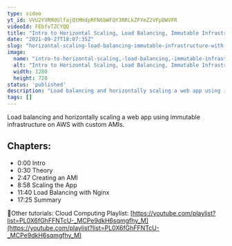 ```yaml
---
type: video
yt_id: VVU2YVRMdUlfajQtMHdpRFN6bWFQY3RRLkZFYmZ2VFpDWVFR
videoId: FEbfvTZCYQQ
title: "Intro to Horizontal Scaling, Load Balancing, Immutable Infrastructure with AWS"
date: "2021-09-27T18:07:35Z"
slug: "horizontal-scaling-load-balancing-immutable-infrastructure-with-aws"
image: 
  name: "intro-to-horizontal-scaling,-load-balancing,-immutable-infrastructure-with-aws.jpg"
  alt: "Intro to Horizontal Scaling, Load Balancing, Immutable Infrastructure with AWS"
  width: 1280
  height: 720
status: 'published'
description: "Load balancing and horizontally scaling a web app using immutable infrastructure on AWS with custom AMIs."
tags: []
---
```


Load balancing and horizontally scaling a web app using immutable infrastructure on AWS with custom AMIs.

## Chapters:

* 0:00​ Intro
* 0:30 Theory
* 2:47 Creating an AMI
* 8:58 Scaling the App
* 11:40 Load Balancing with Nginx
* 17:25 Summary

🔗Other tutorials:
Cloud Computing Playlist: [https://youtube.com/playlist?list=PL0X6fGhFFNTcU-_MCPe9dkH6sqmgfhy_M](https://youtube.com/playlist?list=PL0X6fGhFFNTcU-_MCPe9dkH6sqmgfhy_M)


